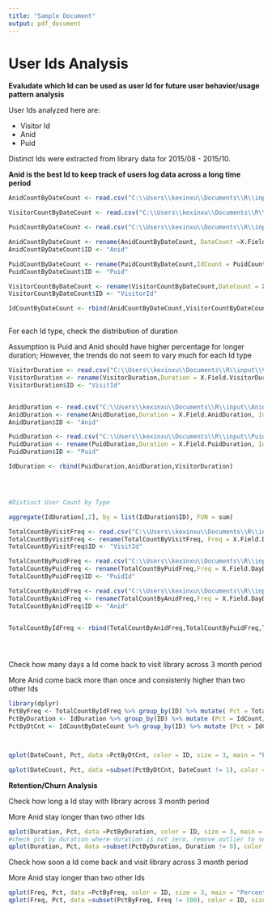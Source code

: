 ```yaml
---
title: "Sample Document"
output: pdf_document
---
```


# User Ids Analysis 

**Evaludate which Id can be used as user Id for future user behavior/usage pattern analysis**

User Ids analyzed here are:

* Visitor Id
* Anid
* Puid

Distinct Ids were extracted from library data for 2015/08 - 2015/10.

**Anid is the best Id to keep track of users log data across a long time period**


```r

AnidCountByDateCount <- read.csv("C:\\Users\\kexinxu\\Documents\\R\\input\\AnidCountByDateCount.csv", header = T, sep = "\t")

VisitorCountByDateCount <- read.csv("C:\\Users\\kexinxu\\Documents\\R\\input\\VisitorCountByDateCount.csv", header = T, sep = "\t")

PuidCountByDateCount <- read.csv("C:\\Users\\kexinxu\\Documents\\R\\input\\PuidCountByDateCount.csv", header = T, sep = ",")

AnidCountByDateCount <- rename(AnidCountByDateCount, DateCount =X.Field.DateCount, IdCount = AnidCount)
AnidCountByDateCount$ID <- "Anid"

PuidCountByDateCount <- rename(PuidCountByDateCount,IdCount = PuidCount) ## manula download, column name, separator are slightly different
PuidCountByDateCount$ID <- "Puid"

VisitorCountByDateCount <- rename(VisitorCountByDateCount,DateCount = X.Field.DateCount, IdCount = VisitorCount)
VisitorCountByDateCount$ID <- "VisitorId"

IdCountByDateCount <- rbind(AnidCountByDateCount,VisitorCountByDateCount,PuidCountByDateCount)



```

For each Id type, check the distribution of duration

Assumption is Puid and Anid should have higher percentage for longer duration; However, the trends do not seem to vary much for each Id type


```r
VisitorDuration <- read.csv("C:\\Users\\kexinxu\\Documents\\R\\input\\VisitorDuration.csv", header = T, sep = "\t")
VisitorDuration <- rename(VisitorDuration,Duration = X.Field.VisitorDuration, IdCount = VisitorCount)
VisitorDuration$ID <- "VisitId"


AnidDuration <- read.csv("C:\\Users\\kexinxu\\Documents\\R\\input\\AnidDuration.csv", header = T, sep = "\t")
AnidDuration <- rename(AnidDuration,Duration = X.Field.AnidDuration, IdCount = AnidCount)
AnidDuration$ID <- "Anid"

PuidDuration <- read.csv("C:\\Users\\kexinxu\\Documents\\R\\input\\PuidDuration.csv", header = T, sep = "\t")
PuidDuration <- rename(PuidDuration,Duration = X.Field.PuidDuration, IdCount = PuidCount)
PuidDuration$ID <- "Puid"

IdDuration <- rbind(PuidDuration,AnidDuration,VisitorDuration)




#Distinct User Count by Type

aggregate(IdDuration[,2], by = list(IdDuration$ID), FUN = sum)
```




```r


TotalCountByVisitFreq <- read.csv("C:\\Users\\kexinxu\\Documents\\R\\input\\TotalCountByVisitFreq.csv", header = T, sep = "\t")
TotalCountByVisitFreq <- rename(TotalCountByVisitFreq, Freq = X.Field.DayDiff)
TotalCountByVisitFreq$ID <- "VisitId"

TotalCountByPuidFreq <- read.csv("C:\\Users\\kexinxu\\Documents\\R\\input\\TotalCountByPuidFreq.csv", header = T, sep = "\t")
TotalCountByPuidFreq <- rename(TotalCountByPuidFreq,Freq = X.Field.DayDiff)
TotalCountByPuidFreq$ID <- "PuidId"

TotalCountByAnidFreq <- read.csv("C:\\Users\\kexinxu\\Documents\\R\\input\\TotalCountByAnidFreq.csv", header = T, sep = "\t")
TotalCountByAnidFreq <- rename(TotalCountByAnidFreq,Freq = X.Field.DayDiff)
TotalCountByAnidFreq$ID <- "Anid"


TotalCountByIdFreq <- rbind(TotalCountByAnidFreq,TotalCountByPuidFreq,TotalCountByVisitFreq)





```

Check how many days a Id come back to visit library across 3 month period

More Anid come back more than once and consistenly higher than two other Ids

```r
library(dplyr)
PctByFreq <- TotalCountByIdFreq %>% group_by(ID) %>% mutate( Pct = TotalCount/sum(TotalCount))
PctByDuration <- IdDuration %>% group_by(ID) %>% mutate (Pct = IdCount/sum(IdCount))
PctByDtCnt <- IdCountByDateCount %>% group_by(ID) %>% mutate (Pct = IdCount/sum(IdCount))



qplot(DateCount, Pct, data =PctByDtCnt, color = ID, size = 3, main = "Percentage By DateCount")

qplot(DateCount, Pct, data =subset(PctByDtCnt, DateCount != 1), color = ID, size = 3, main = "Percentage By DateCount (exclude one day only)")

```

**Retention/Churn Analysis**

Check how long a Id stay with library across 3 month period 

More Anid stay longer than two other Ids

```r

qplot(Duration, Pct, data =PctByDuration, color = ID, size = 3, main = "Percentage By Duration" )
#check pct by duration where duration is not zero, remove outlier to see more
qplot(Duration, Pct, data =subset(PctByDuration, Duration != 0), color = ID, size = 3, main = "Percentage By Duration (exclude same day only)" )

```
Check how soon a Id come back and visit library across 3 month period 

More Anid stay longer than two other Ids

```r

qplot(Freq, Pct, data =PctByFreq, color = ID, size = 3, main = "Percentage By Freq" )
qplot(Freq, Pct, data =subset(PctByFreq, Freq != 100), color = ID, size = 3, main = "Percentage By Freq (exclude same day only)" )
```
 